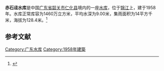 {{Infobox Reservoir 
|name = 赤石迳水库
|nickname = 
|image = 
|image_caption = 
|map = 
|map_caption = 
|pushpin_map = 
|pushpin_map_caption = 
|code = 
|class = 
|location_of_reservoir = [[广东省|广东省]][[韶关市|韶关市]][[仁化县|仁化县]]
|location_of_dam = 
|inflow = 
|outflow = 
|catchment_area = 14
|reservoir_area = 
|mean_depth = 9.00
|maximum_depth = 
|flood_level = 
|normal_water_level = 
|dead_water_level = 
|water_quality = 
|island = 
|maximum_storage_capacity = 
|normal_storage_capacity = 1460万
|dead_storage_capacity = 
|type_of_dam = 
|elevation_of_dam = 
|height_of_dam = 
|length_of_dam = 
|width_of_dam = 
|installed_capacity = 
|irrigated_area =
|start = 
|complete = 1958年
|cost = 
|emigrate = 
|latd = 
|latm = 
|lats = 
|latNS = 
|longd = 
|longm = 
|longs = 
|longEW = 
|website = 
|footnotes = 
}}
'''赤石迳水库'''是中国[[广东省|广东省]][[韶关市|韶关市]][[仁化县|仁化县]]境内的一座[[水库|水库]]，位于[[锦江|锦江]]上，建于1958年。水库正常库容为1460万立方米，平均水深为9.00米，集雨面积为14平方千米，海拔为128.4米。<ref>{{cite web|url=http://brim.ihb.ac.cn/12/CN/12.asp|title=中国大中型水库基本特征数据库|work=中国生物多样性信息系统内陆水体生物学分部|deadurl=yes|archiveurl=https://web.archive.org/web/20120402061833/http://brim.ihb.ac.cn/12/CN/12.asp|archivedate=2012-04-02|access-date=2012-03-28}}</ref>
== 参考文献 ==
{{Reflist}}

{{广东小作品}}

[[Category:广东水库|Category:广东水库]]
[[Category:1958年建築|Category:1958年建築]]